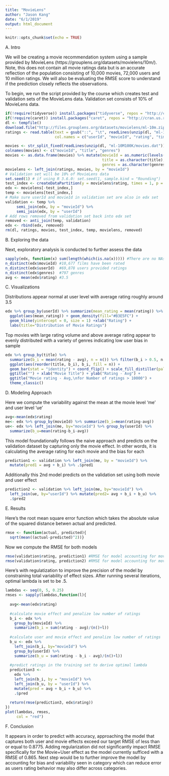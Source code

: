 ---
title: "MovieLens"
author: "Jason Kang"
date: "6/1/2019"
output: html_document
---

```{r setup, include=FALSE}
knitr::opts_chunk$set(echo = TRUE)
```
A. Intro

We will be creating a movie recommendation system using a sample provided by MovieLens (https://grouplens.org/datasets/movielens/10m/). Note, this does not contain all movie ratings data but is an accurate reflection of the population consisting of 10,000 movies, 72,000 users and 10 million ratings. We will also be evaluating the RMSE score to understand if the prediction closely reflects the observations.

To begin, we run the script provided by the course which creates test and validation sets of the MovieLens data. Validation set consists of 10% of MovieLens data.
```{r load-course-script, include=FALSE}
if(!require(tidyverse)) install.packages("tidyverse", repos = "http://cran.us.r-project.org")
if(!require(caret)) install.packages("caret", repos = "http://cran.us.r-project.org")
dl <- tempfile()
download.file("http://files.grouplens.org/datasets/movielens/ml-10m.zip", dl)
ratings <- read.table(text = gsub("::", "\t", readLines(unzip(dl, "ml-10M100K/ratings.dat"))),
                      col.names = c("userId", "movieId", "rating", "timestamp"))

movies <- str_split_fixed(readLines(unzip(dl, "ml-10M100K/movies.dat")), "\\::", 3)
colnames(movies) <- c("movieId", "title", "genres")
movies <- as.data.frame(movies) %>% mutate(movieId = as.numeric(levels(movieId))[movieId],
                                           title = as.character(title),
                                           genres = as.character(genres))
movielens <- left_join(ratings, movies, by = "movieId")
# Validation set will be 10% of MovieLens data
set.seed(1) # if using R 3.6.0: set.seed(1, sample.kind = "Rounding")
test_index <- createDataPartition(y = movielens$rating, times = 1, p = 0.1, list = FALSE)
edx <- movielens[-test_index,]
temp <- movielens[test_index,]
# Make sure userId and movieId in validation set are also in edx set
validation <- temp %>% 
     semi_join(edx, by = "movieId") %>%
     semi_join(edx, by = "userId")
# Add rows removed from validation set back into edx set
removed <- anti_join(temp, validation)
edx <- rbind(edx, removed)
rm(dl, ratings, movies, test_index, temp, movielens, removed)
```

B. Exploring the data

Next, exploratory analysis is conducted to further assess the data
```{r exploratory-data-analysis}
sapply(edx, function(x) sum(length(which(is.na(x))))) #There are no NAs found in the data
n_distinct(edx$movieId) #10,677 films have been rated
n_distinct(edx$userId)  #69,878 users provided ratings
n_distinct(edx$genres)  #797 genres
avg <- mean(edx$rating) #3.5
```


C. Visualizations

Distributions appear normal at user level with average rating roughly around 3.5
```{r visualization-a}
edx %>% group_by(userId) %>% summarize(mean_rating = mean(rating)) %>%
  ggplot(aes(mean_rating)) + geom_density(fill="#B3E5FC") +
  geom_hline(yintercept = 0, size = 1) +xlab("Rating") +
  labs(title="Distribution of Movie Ratings")
```

Top movies with large rating volume and above average rating appear to evenly distributed with a variety of genres indicating low user bias in sample
```{r visualization-b}
edx %>% group_by(title) %>%
  summarize(b_i = mean(rating - avg), n = n()) %>% filter(b_i > 0.5, n > 10000) %>%
  ggplot(aes(reorder(title, b_i), b_i, fill = n)) +
  geom_bar(stat = "identity") + coord_flip() + scale_fill_distiller(palette = "PuBuGn") +
  ggtitle("") + xlab("Movie Title") + ylab("Rating - Avg") +
  ggtitle("Movie rating - Avg,\nfor Number of ratings > 10000") +
  theme_classic()
```

D. Modeling Approach

Here we compute the variability against the mean at the movie level 'me' and user level 'ue'

```{r effects}
avg<-mean(edx$rating)
me<- edx %>% group_by(movieId) %>% summarize(b_i=mean(rating-avg))
ue<- edx %>% left_join(me, by="movieId") %>% group_by(userId) %>%
  summarize(b_u=mean(rating-b_i-avg))
```

This model foundationally follows the naive approach and predicts on the validation dataset by capturing only the movie effect. 
In other words, it is calculating the average rating for each movie and the bias for each
```{r movie-effect-model}
prediction1 <- validation %>% left_join(me, by = "movieId") %>%
  mutate(pred1 = avg + b_i) %>% .$pred1
```

Additionally this 2nd model predicts on the validation set using both movie and user effect
```{r movie-user-effect-model}
prediction2 <- validation %>% left_join(me, by="movieId") %>%
  left_join(ue, by="userId") %>% mutate(pred2= avg + b_i + b_u) %>%
  .$pred2
```

E. Results

Here's the root mean square error function which takes the absolute value of the squared distance betwen actual and predicted. 

```{r rmse-function}
rmse <- function(actual, predicted){
  sqrt(mean((actual-predicted)^2))}
```

Now we compute the RMSE for both models

```{r rmse-scores}
rmse(validation$rating, prediction1) #RMSE for model accounting for movie effect only = 0.94
rmse(validation$rating, prediction2) #RMSE for model accounting for movie and user effect = 0.865
```

Here's with regulatization to improve the precision of the model by constraining total variability of effect sizes.
After running several iterations, optimal lambda is set to be .5.

```{r}
lambdas <- seq(0, 5, 0.25)
rmses <- sapply(lambdas,function(l){
  
  avg<-mean(edx$rating)
  
  #calculate movie effect and penalize low number of ratings
  b_i <- edx %>% 
    group_by(movieId) %>%
    summarize(b_i = sum(rating - avg)/(n()+l))
  
  #calculate user and movie effect and penalize low number of ratings
  b_u <- edx %>% 
    left_join(b_i, by="movieId") %>%
    group_by(userId) %>%
    summarize(b_u = sum(rating - b_i - avg)/(n()+l))
  
  #predict ratings in the training set to derive optimal lambda
  prediction3 <- 
    edx %>% 
    left_join(b_i, by = "movieId") %>%
    left_join(b_u, by = "userId") %>%
    mutate(pred = avg + b_i + b_u) %>%
    .$pred
  
  return(rmse(prediction3, edx$rating))
})
plot(lambdas, rmses,
     col = "red")
```

F. Conclusion

It appears in order to predict with accuracy, approaching the model that captures both user and movie effects exceed our target RMSE of less than or equal to 0.8775. Adding regularization did not significantly impact RMSE specifically for the Movie+User effect as the model currently sufficed with a RMSE of 0.865. Next step would be to further improve the model by accounting for bias and variability seen in category which can reduce error as users rating behavior may also differ across categories.

